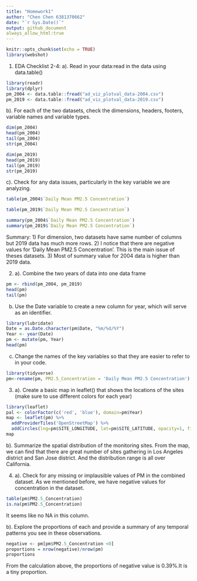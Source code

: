 ```yaml
---
title: "Homework1"
author: "Chen Chen 6381370662"
date: "`r Sys.Date()`"
output: github_document
always_allow_html:true
---
```


```r
knitr::opts_chunk$set(echo = TRUE)
library(webshot)
```

1. EDA Checklist 2-4:
a). Read in your data:read in the data using data.table()
```r
library(readr)
library(dplyr)
pm_2004 <- data.table::fread("ad_viz_plotval_data-2004.csv")
pm_2019 <- data.table::fread("ad_viz_plotval_data-2019.csv")
```

b).  For each of the two datasets, check the dimensions, headers, footers, variable names and variable types.
```r
dim(pm_2004)
head(pm_2004)
tail(pm_2004)
str(pm_2004)
```
```r
dim(pm_2019)
head(pm_2019)
tail(pm_2019)
str(pm_2019)
```

c). Check for any data issues, particularly in the key variable we are analyzing.
```r
table(pm_2004$`Daily Mean PM2.5 Concentration`)
```
```r
table(pm_2019$`Daily Mean PM2.5 Concentration`)
```

```r
summary(pm_2004$`Daily Mean PM2.5 Concentration`)
summary(pm_2019$`Daily Mean PM2.5 Concentration`)
```
Summary: 
  1) For dimension, two datasets have same number of columns but 2019 data has much more rows.
  2) I notice that there are negative values for 'Daily Mean PM2.5 Concentration'. This is the main issue of theses datasets.
  3) Most of summary value for 2004 data is higher than 2019 data.

2. 
a). Combine the two years of data into one data frame
```r
pm <- rbind(pm_2004, pm_2019)
head(pm)
tail(pm)
```
b) Use the Date variable to create a new column for year, which will serve as an identifier. 
```r
library(lubridate)
Date = as.Date.character(pm$Date, "%m/%d/%Y")
Year <- year(Date)
pm <- mutate(pm, Year)
head(pm)
```
 c) Change the names of the key variables so that they are easier to refer to in your code.
```r
library(tidyverse)
pm<-rename(pm, PM2.5_Concentration = 'Daily Mean PM2.5 Concentration')
```
 3. 
 a). Create a basic map in leaflet() that shows the locations of the sites (make sure to use different colors for each year)
```r
library(leaflet)
pal <- colorFactor(c('red', 'blue'), domain=pm$Year)
map <- leaflet(pm) %>%
  addProviderTiles('OpenStreetMap') %>%
  addCircles(lng=pm$SITE_LONGITUDE, lat=pm$SITE_LATITUDE, opacity=1, fillOpacity=1, radius = 50, color = ~pal(Year))
map
```
 
 b). Summarize the spatial distribution of the monitoring sites.
From the map, we can find that there are great number of sites gathering in Los Angeles district and San Jose district. And the distribution range is all over California. 

4. 
a). Check for any missing or implausible values of PM in the combined dataset. 
As we mentioned before, we have negative values for concentration in the dataset.
```r
table(pm$PM2.5_Concentration)
is.na(pm$PM2.5_Concentration)
```
It seems like no NA in this column.

b). Explore the proportions of each and provide a summary of any temporal patterns you see in these observations.

```r
negative <- pm[pm$PM2.5_Concentration <0]
proportions = nrow(negative)/nrow(pm)
proportions
```
From the calculation above, the proportions of negative value is 0.39%.It is a tiny proportion. 

